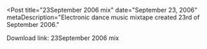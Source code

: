
<Post
  title="23September 2006 mix"
  date="September 23, 2006"
  metaDescription="Electronic dance music mixtape created 23rd of September 2006."
>

Download link: 23September 2006 mix

</Post>